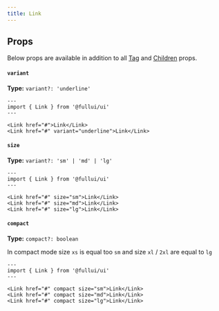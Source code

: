 ```yaml
---
title: Link
---
```


## Props
Below props are available in addition to all [Tag](/utility/tag) and [Children](/utility/children) props.

#### `variant`
**Type:** `variant?: 'underline'`
```astro live
---
import { Link } from '@fullui/ui'
---

<Link href="#">Link</Link>
<Link href="#" variant="underline">Link</Link>
```

#### `size`
**Type:** `variant?: 'sm' | 'md' | 'lg'`
```astro live
---
import { Link } from '@fullui/ui'
---

<Link href="#" size="sm">Link</Link>
<Link href="#" size="md">Link</Link>
<Link href="#" size="lg">Link</Link>
```

#### `compact`
**Type:** `compact?: boolean`

In compact mode size `xs` is equal too `sm` and size `xl` / `2xl` are equal to `lg`
```astro live
---
import { Link } from '@fullui/ui'
---

<Link href="#" compact size="sm">Link</Link>
<Link href="#" compact size="md">Link</Link>
<Link href="#" compact size="lg">Link</Link>
```
